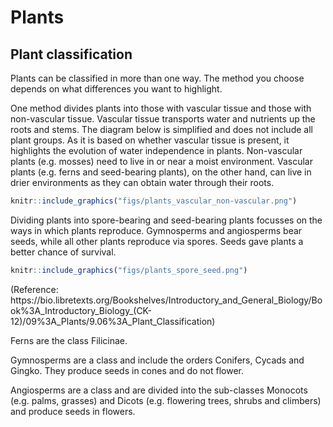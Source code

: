 # Plants

## Plant classification

Plants can be classified in more than one way. The method you choose depends on what differences you want to highlight.

One method divides plants into those with vascular tissue and those with non-vascular tissue. Vascular tissue transports water and nutrients up the roots and stems. The diagram below is simplified and does not include all plant groups. As it is based on whether vascular tissue is present, it highlights the evolution of water independence in plants. Non-vascular plants (e.g. mosses) need to live in or near a moist environment. Vascular plants (e.g. ferns and seed-bearing plants), on the other hand, can live in drier environments as they can obtain water through their roots.


```r

knitr::include_graphics("figs/plants_vascular_non-vascular.png")

```


Dividing plants into spore-bearing and seed-bearing plants focusses on the ways in which plants reproduce. Gymnosperms and angiosperms bear seeds, while all other plants reproduce via spores. Seeds gave plants a better chance of survival.


```r

knitr::include_graphics("figs/plants_spore_seed.png")

```


(Reference: https://bio.libretexts.org/Bookshelves/Introductory_and_General_Biology/Book%3A_Introductory_Biology_(CK-12)/09%3A_Plants/9.06%3A_Plant_Classification)


Ferns are the class Filicinae.

Gymnosperms are a class and include the orders Conifers, Cycads and Gingko. They produce seeds in cones and do not flower.

Angiosperms are a class and are divided into the sub-classes Monocots (e.g. palms, grasses) and Dicots (e.g. flowering trees, shrubs and climbers) and produce seeds in flowers.


